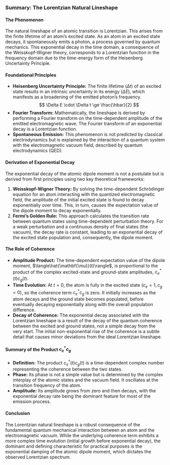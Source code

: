 ### Summary: The Lorentzian Natural Lineshape

#### The Phenomenon

The natural lineshape of an atomic transition is Lorentzian. This arises from the finite lifetime of an atom's excited state. As an atom in an excited state decays, it spontaneously emits a photon, a process governed by quantum mechanics. This exponential decay in the time domain, a consequence of the Weisskopf-Wigner theory, corresponds to a Lorentzian function in the frequency domain due to the time-energy form of the Heisenberg Uncertainty Principle.

#### Foundational Principles

*   **Heisenberg Uncertainty Principle:** The finite lifetime ($\Delta t$) of an excited state results in an intrinsic uncertainty in its energy ($\Delta E$), which manifests as a broadening of the emitted photon's frequency.
    $$ \Delta E \cdot \Delta t \ge \frac{\hbar}{2} $$
*   **Fourier Transform:** Mathematically, the lineshape is derived by performing a Fourier transform on the time-dependent amplitude of the emitted electromagnetic wave. The Fourier transform of an exponential decay is a Lorentzian function.
*   **Spontaneous Emission:** This phenomenon is not predicted by classical electrodynamics but is explained by the interaction of a quantum system with the electromagnetic vacuum field, described by quantum electrodynamics (QED).

#### Derivation of Exponential Decay

The exponential decay of the atomic dipole moment is not a postulate but is derived from first principles using two key theoretical frameworks:

1.  **Weisskopf-Wigner Theory:** By solving the time-dependent Schrödinger equation for an atom interacting with the quantized electromagnetic field, the amplitude of the initial excited state is found to decay exponentially over time. This, in turn, causes the expectation value of the dipole moment to decay exponentially.
2.  **Fermi's Golden Rule:** This approach calculates the transition rate between quantum states using time-dependent perturbation theory. For a weak perturbation and a continuous density of final states (the vacuum), the decay rate is constant, leading to an exponential decay of the excited state population and, consequently, the dipole moment.

#### The Role of Coherence

*   **Amplitude Product:** The time-dependent expectation value of the dipole moment, $\langle\hat{\mathbf{\mu}}(t)\rangle$, is proportional to the product of the complex excited-state and ground-state amplitudes, $c_e^*(t)c_g(t)$.
*   **Time Evolution:** At $t=0$, the atom is fully in the excited state ($c_e=1, c_g=0$), so the coherence term $c_e^*c_g$ is zero. It initially increases as the atom decays and the ground state becomes populated, before eventually decaying exponentially along with the overall population difference.
*   **Decay of Coherence:** The exponential decay associated with the Lorentzian lineshape is a result of the decay of the quantum coherence between the excited and ground states, not a simple decay from the very start. The initial non-exponential rise of the coherence is a subtle detail that causes minor deviations from the ideal Lorentzian lineshape.

#### Summary of the Product $c_e^* c_g$

*   **Definition:** The product $c_e^*(t)c_g(t)$ is a time-dependent complex number representing the coherence between the two states.
*   **Phase:** Its phase is not a simple value but is determined by the complex interplay of the atomic states and the vacuum field. It oscillates at the transition frequency of the atom.
*   **Amplitude:** Its amplitude grows from zero and then decays, with the exponential decay rate being the dominant feature for most of the emission process.

#### Conclusion

The Lorentzian natural lineshape is a robust consequence of the fundamental quantum mechanical interaction between an atom and the electromagnetic vacuum. While the underlying coherence term exhibits a more complex time evolution (initial growth before exponential decay), the dominant and defining characteristic for practical purposes is the exponential damping of the atomic dipole moment, which dictates the observed Lorentzian spectrum.
